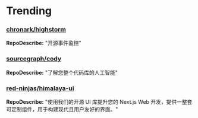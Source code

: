 # Trending

### [chronark/highstorm](https://github.com/chronark/highstorm)
**RepoDescribe:** "开源事件监控"
  

### [sourcegraph/cody](https://github.com/sourcegraph/cody)
**RepoDescribe:** "了解您整个代码库的人工智能"
  

### [red-ninjas/himalaya-ui](https://github.com/red-ninjas/himalaya-ui)
**RepoDescribe:** "使用我们的开源 UI 库提升您的 Next.js Web 开发，提供一整套可定制组件，用于构建现代且用户友好的界面。"
  

